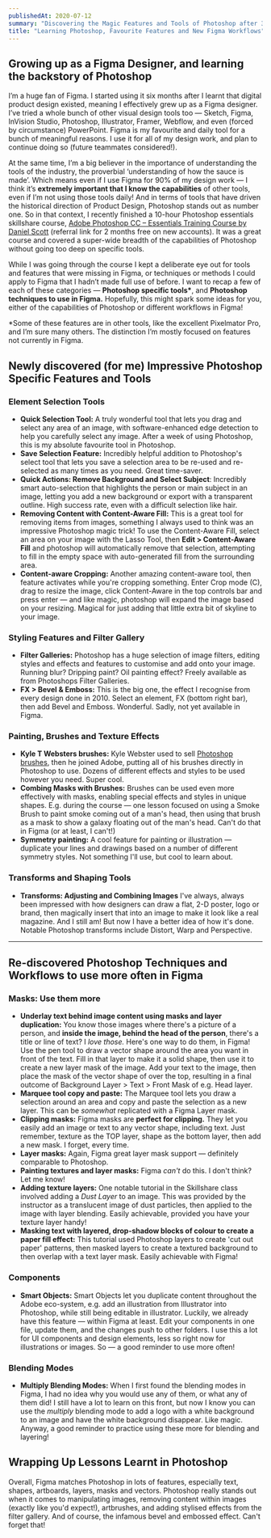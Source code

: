 ```yaml
---
publishedAt: 2020-07-12
summary: "Discovering the Magic Features and Tools of Photoshop after 3 years of using Figma, and copying new Photoshop Workflows to use in Figma."
title: "Learning Photoshop, Favourite Features and New Figma Workflows"
---
```


## Growing up as a Figma Designer, and learning the backstory of Photoshop

I’m a huge fan of Figma. I started using it six months after I learnt that digital product design existed, meaning I effectively grew up as a Figma designer. I’ve tried a whole bunch of other visual design tools too — Sketch, Figma, InVision Studio, Photoshop, Illustrator, Framer, Webflow, and even (forced by circumstance) PowerPoint. Figma is my favourite and daily tool for a bunch of meaningful reasons. I use it for all of my design work, and plan to continue doing so (future teammates considered!).

At the same time, I’m a big believer in the importance of understanding the tools of the industry, the proverbial ‘understanding of how the sauce is made’. Which means even if I use Figma for 90% of my design work — I think it’s **extremely important that I know the capabilities** of other tools, even if I’m not using those tools daily! And in terms of tools that have driven the historical direction of Product Design, Photoshop stands out as number one. So in that context, I recently finished a 10-hour Photoshop essentials skillshare course, [Adobe Photoshop CC – Essentials Training Course by Daniel Scott](https://skl.sh/2B9l1BA) (referral link for 2 months free on new accounts). It was a great course and covered a super-wide breadth of the capabilities of Photoshop without going too deep on specific tools.

While I was going through the course I kept a deliberate eye out for tools and features that were missing in Figma, or techniques or methods I could apply to Figma that I hadn’t made full use of before. I want to recap a few of each of these categories — **Photoshop specific tools\***, and **Photoshop techniques to use in Figma.** Hopefully, this might spark some ideas for you, either of the capabilities of Photoshop or different workflows in Figma!

\*Some of these features are in other tools, like the excellent Pixelmator Pro, and I’m sure many others. The distinction I’m mostly focused on features not currently in Figma.

## Newly discovered (for me) Impressive Photoshop Specific Features and Tools

### Element Selection Tools

-   **Quick Selection Tool:** A truly wonderful tool that lets you drag and select any area of an image, with software-enhanced edge detection to help you carefully select any image. After a week of using Photoshop, this is my absolute favourite tool in Photoshop.
-   **Save Selection Feature:** Incredibly helpful addition to Photoshop's select tool that lets you save a selection area to be re-used and re-selected as many times as you need. Great time-saver.
-   **Quick Actions: Remove Background and Select Subject**: Incredibly smart auto-selection that highlights the person or main subject in an image, letting you add a new background or export with a transparent outline. High success rate, even with a difficult selection like hair.
-   **Removing Content with Content-Aware Fill:** This is a great tool for removing items from images, something I always used to think was an impressive Photoshop magic trick! To use the Content-Aware Fill, select an area on your image with the Lasso Tool, then **Edit > Content-Aware Fill** and photoshop will automatically remove that selection, attempting to fill in the empty space with auto-generated fill from the surrounding area.
-   **Content-aware Cropping:** Another amazing content-aware tool, then feature activates while you're cropping something. Enter Crop mode (C), drag to resize the image, click Content-Aware in the top controls bar and press enter — and like magic, photoshop will expand the image based on your resizing. Magical for just adding that little extra bit of skyline to your image.

### Styling Features and Filter Gallery

-   **Filter Galleries:** Photoshop has a huge selection of image filters, editing styles and effects and features to customise and add onto your image. Running blur? Dripping paint? Oil painting effect? Freely available as from Photoshops Filter Galleries.
-   **FX > Bevel & Emboss:** This is the big one, the effect I recognise from every design done in 2010. Select an element, FX (bottom right bar), then add Bevel and Emboss. Wonderful. Sadly, not yet available in Figma.

### Painting, Brushes and Texture Effects

-   **Kyle T Websters brushes:** Kyle Webster used to sell [Photoshop brushes](https://www.kylebrush.com/), then he joined Adobe, putting all of his brushes directly in Photoshop to use. Dozens of different effects and styles to be used however you need. Super cool.
-   **Combing Masks with Brushes:** Brushes can be used even more effectively with masks, enabling special effects and styles in unique shapes. E.g. during the course — one lesson focused on using a Smoke Brush to paint smoke coming out of a man's head, then using that brush as a mask to show a galaxy floating out of the man's head. Can't do that in Figma (or at least, I can't!)
-   **Symmetry painting:** A cool feature for painting or illustration — duplicate your lines and drawings based on a number of different symmetry styles. Not something I'll use, but cool to learn about.

### Transforms and Shaping Tools

-   **Transforms: Adjusting and Combining Images** I've always, always been impressed with how designers can draw a flat, 2-D poster, logo or brand, then magically insert that into an image to make it look like a real magazine. And I still am! But now I have a better idea of how it's done. Notable Photoshop transforms include Distort, Warp and Perspective.

<hr />

## Re-discovered Photoshop Techniques and Workflows to use more often in Figma

### Masks: Use them more

-   **Underlay text behind image content using masks and layer duplication:** You know those images where there's a picture of a person, and **inside the image, behind the head of the person**, there's a title or line of text? I _love those._ Here's one way to do them, in Figma! Use the pen tool to draw a vector shape around the area you want in front of the text. Fill in that layer to make it a solid shape, then use it to create a new layer mask of the image. Add your text to the image, then place the mask of the vector shape of over the top, resulting in a final outcome of Background Layer > Text > Front Mask of e.g. Head layer.
-   **Marquee tool copy and paste:** The Marquee tool lets you draw a selection around an area and copy and paste the selection as a new layer. This can be _somewhat_ replicated with a Figma Layer mask.
-   **Clipping masks:** Figma masks are **perfect for clipping.** They let you easily add an image or text to any vector shape, including text. Just remember, texture as the TOP layer, shape as the bottom layer, then add a new mask. I forget, every time.
-   **Layer masks:** Again, Figma great layer mask support — definitely comparable to Photoshop.
-   **Painting textures and layer masks:** Figma _can't_ do this. I don't think? Let me know!
-   **Adding texture layers:** One notable tutorial in the Skillshare class involved adding a _Dust Layer_ to an image. This was provided by the instructor as a translucent image of dust particles, then applied to the image with layer blending. Easily achievable, provided you have your texture layer handy!
-   **Masking text with layered, drop-shadow blocks of colour to create a paper fill effect:** This tutorial used Photoshop layers to create 'cut out paper' patterns, then masked layers to create a textured background to then overlap with a text layer mask. Easily achievable with Figma!

### Components

-   **Smart Objects:** Smart Objects let you duplicate content throughout the Adobe eco-system, e.g. add an illustration from Illustrator into Photoshop, while still being editable in illustrator. Luckily, we already have this feature — within Figma at least. Edit your components in one file, update them, and the changes push to other folders. I use this a lot for UI components and design elements, less so right now for illustrations or images. So — a good reminder to use more often!

### Blending Modes

-   **Multiply Blending Modes:** When I first found the blending modes in Figma, I had no idea why you would use any of them, or what any of them did! I still have a lot to learn on this front, but now I know you can use the _multiply_ blending mode to add a logo with a white background to an image and have the white background disappear. Like magic. Anyway, a good reminder to practice using these more for blending and layering!

## Wrapping Up Lessons Learnt in Photoshop

Overall, Figma matches Photoshop in lots of features, especially text, shapes, artboards, layers, masks and vectors. Photoshop really stands out when it comes to manipulating images, removing content within images (exactly like you'd expect!), artbrushes, and adding stylised effects from the filter gallery. And of course, the infamous bevel and embossed effect. Can't forget that!
